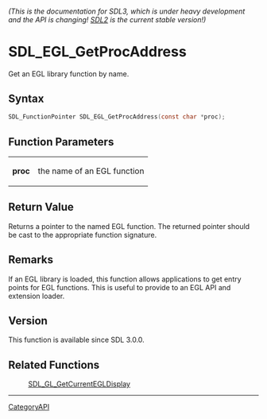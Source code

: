 ====== (This is the documentation for SDL3, which is under heavy development and the API is changing! [https://wiki.libsdl.org/ SDL2] is the current stable version!) ======
= SDL_EGL_GetProcAddress =

Get an EGL library function by name.

== Syntax ==

<syntaxhighlight lang='c'>
SDL_FunctionPointer SDL_EGL_GetProcAddress(const char *proc);
</syntaxhighlight>

== Function Parameters ==

{|
|'''proc'''
|the name of an EGL function
|}

== Return Value ==

Returns a pointer to the named EGL function. The returned pointer should be
cast to the appropriate function signature.

== Remarks ==

If an EGL library is loaded, this function allows applications to get entry
points for EGL functions. This is useful to provide to an EGL API and
extension loader.

== Version ==

This function is available since SDL 3.0.0.

== Related Functions ==

:[[SDL_GL_GetCurrentEGLDisplay]]

----
[[CategoryAPI]]


